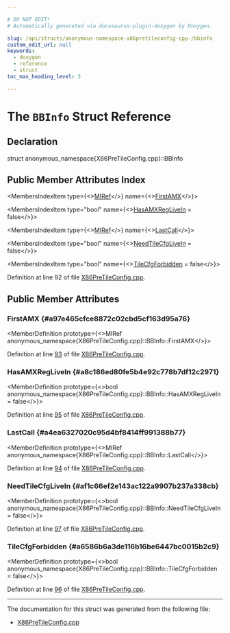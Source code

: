 ```yaml
---

# DO NOT EDIT!
# Automatically generated via docusaurus-plugin-doxygen by Doxygen.

slug: /api/structs/anonymous-namespace-x86pretileconfig-cpp-/bbinfo
custom_edit_url: null
keywords:
  - doxygen
  - reference
  - struct
toc_max_heading_level: 3

---
```





# The `BBInfo` Struct Reference

<DoxygenPage pluginConfig={pluginConfig}>



## Declaration

<CodeBlock>struct anonymous_namespace{X86PreTileConfig.cpp}::BBInfo</CodeBlock>

## Public Member Attributes Index

<MembersIndex>

<MembersIndexItem
  type={<><a href="/docs/api/structs/anonymous-namespace-x86pretileconfig-cpp-/miref">MIRef</a></>}
  name={<><a href="#a97e465cfce8872c02cbd5cf163d95a76">FirstAMX</a></>}>
</MembersIndexItem>

<MembersIndexItem
  type="bool"
  name={<><a href="#a8c186ed80fe5b4e92c778b7df12c2971">HasAMXRegLiveIn</a> = false</>}>
</MembersIndexItem>

<MembersIndexItem
  type={<><a href="/docs/api/structs/anonymous-namespace-x86pretileconfig-cpp-/miref">MIRef</a></>}
  name={<><a href="#a4ea6327020c95d4bf8414ff991388b77">LastCall</a></>}>
</MembersIndexItem>

<MembersIndexItem
  type="bool"
  name={<><a href="#af1c66ef2e143ac122a9907b237a338cb">NeedTileCfgLiveIn</a> = false</>}>
</MembersIndexItem>

<MembersIndexItem
  type="bool"
  name={<><a href="#a6586b6a3de116b16be6447bc0015b2c9">TileCfgForbidden</a> = false</>}>
</MembersIndexItem>

</MembersIndex>


Definition at line 92 of file <a href="/docs/api/files/lib/lib/target/lib/target/x86/x86pretileconfig-cpp">X86PreTileConfig.cpp</a>.

<SectionDefinition>

## Public Member Attributes

### FirstAMX {#a97e465cfce8872c02cbd5cf163d95a76}

<MemberDefinition
  prototype={<>MIRef anonymous&#95;namespace&#123;X86PreTileConfig.cpp&#125;::BBInfo::FirstAMX</>}>

Definition at line <a href="/docs/api/files/lib/lib/target/lib/target/x86/x86pretileconfig-cpp/#l00093">93</a> of file <a href="/docs/api/files/lib/lib/target/lib/target/x86/x86pretileconfig-cpp">X86PreTileConfig.cpp</a>.
</MemberDefinition>

### HasAMXRegLiveIn {#a8c186ed80fe5b4e92c778b7df12c2971}

<MemberDefinition
  prototype={<>bool anonymous&#95;namespace&#123;X86PreTileConfig.cpp&#125;::BBInfo::HasAMXRegLiveIn = false</>}>

Definition at line <a href="/docs/api/files/lib/lib/target/lib/target/x86/x86pretileconfig-cpp/#l00095">95</a> of file <a href="/docs/api/files/lib/lib/target/lib/target/x86/x86pretileconfig-cpp">X86PreTileConfig.cpp</a>.
</MemberDefinition>

### LastCall {#a4ea6327020c95d4bf8414ff991388b77}

<MemberDefinition
  prototype={<>MIRef anonymous&#95;namespace&#123;X86PreTileConfig.cpp&#125;::BBInfo::LastCall</>}>

Definition at line <a href="/docs/api/files/lib/lib/target/lib/target/x86/x86pretileconfig-cpp/#l00094">94</a> of file <a href="/docs/api/files/lib/lib/target/lib/target/x86/x86pretileconfig-cpp">X86PreTileConfig.cpp</a>.
</MemberDefinition>

### NeedTileCfgLiveIn {#af1c66ef2e143ac122a9907b237a338cb}

<MemberDefinition
  prototype={<>bool anonymous&#95;namespace&#123;X86PreTileConfig.cpp&#125;::BBInfo::NeedTileCfgLiveIn = false</>}>

Definition at line <a href="/docs/api/files/lib/lib/target/lib/target/x86/x86pretileconfig-cpp/#l00097">97</a> of file <a href="/docs/api/files/lib/lib/target/lib/target/x86/x86pretileconfig-cpp">X86PreTileConfig.cpp</a>.
</MemberDefinition>

### TileCfgForbidden {#a6586b6a3de116b16be6447bc0015b2c9}

<MemberDefinition
  prototype={<>bool anonymous&#95;namespace&#123;X86PreTileConfig.cpp&#125;::BBInfo::TileCfgForbidden = false</>}>

Definition at line <a href="/docs/api/files/lib/lib/target/lib/target/x86/x86pretileconfig-cpp/#l00096">96</a> of file <a href="/docs/api/files/lib/lib/target/lib/target/x86/x86pretileconfig-cpp">X86PreTileConfig.cpp</a>.
</MemberDefinition>

</SectionDefinition>

<hr/>

The documentation for this struct was generated from the following file:

<ul>
<li><a href="/docs/api/files/lib/lib/target/lib/target/x86/x86pretileconfig-cpp">X86PreTileConfig.cpp</a></li>
</ul>

</DoxygenPage>
